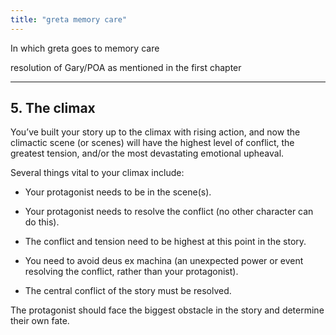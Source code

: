 ```yaml
---
title: "greta memory care"
---
```


In which greta goes to memory care

resolution of Gary/POA as mentioned in the first chapter

------------------------------------------------------------------------

## **5. The climax**

You've built your story up to the climax with rising action, and now the climactic scene (or scenes) will have the highest level of conflict, the greatest tension, and/or the most devastating emotional upheaval.

Several things vital to your climax include:

-   Your protagonist needs to be in the scene(s).

-   Your protagonist needs to resolve the conflict (no other character can do this).

-   The conflict and tension need to be highest at this point in the story.

-   You need to avoid deus ex machina (an unexpected power or event resolving the conflict, rather than your protagonist).

-   The central conflict of the story must be resolved.

The protagonist should face the biggest obstacle in the story and determine their own fate.
